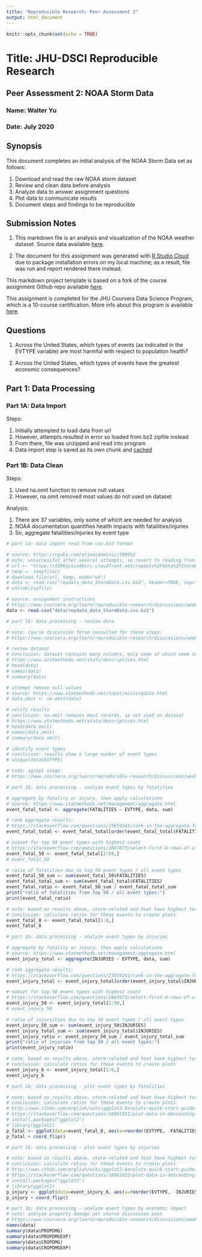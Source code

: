 ---
title: "Reproducible Research: Peer Assessment 2"
output: html_document
---

```{r setup, include=FALSE}
knitr::opts_chunk$set(echo = TRUE)
```

# Title: JHU-DSCI Reproducible Research
## Peer Assessment 2: NOAA Storm Data

### Name: Walter Yu
### Date: July 2020

## Synopsis

This document completes an initial analysis of the NOAA Storm Data set as follows: 

1. Download and read the raw NOAA storm dataset 
2. Review and clean data before analysis 
3. Analyze data to answer assignment questions 
4. Plot data to communicate results 
5. Document steps and findings to be reproducible

## Submission Notes

1. This markdown file is an analysis and visualization of the NOAA weather dataset. Source data available [here][1].

[1]: https://d396qusza40orc.cloudfront.net/repdata%2Fdata%2FStormData.csv.bz2

2. The document for this assignment was generated with [R Studio Cloud][2] due to package installation errors on my local machine; as a result, file was run and report rendered there instead.

[2]: https://rstudio.cloud

This markdown project template is based on a fork of the course assignment Github repo available [here][3].

[3]: https://github.com/rdpeng/RepData_PeerAssessment1

This assignment is completed for the JHU Coursera Data Science Program, which is a 10-course certification. More info about this program is available [here][4].

[4]: https://www.coursera.org/specializations/jhu-data-science

## Questions

1. Across the United States, which types of events (as indicated in the EVTYPE variable) are most harmful with respect to population health?

2. Across the United States, which types of events have the greatest economic consequences?

## Part 1: Data Processing

### Part 1A: Data Import

Steps:

1. Initially attempted to load data from url
2. However, attempts resulted in error so loaded from bz2 zipfile instead
3. From there, file was unzipped and read into program
4. Data import step is saved as its own chunk and [cached][1a_cache]

[1a_cache]: https://bookdown.org/yihui/rmarkdown-cookbook/cache.html

### Part 1B: Data Clean

Steps:

1. Used na.omit function to remove null values
2. However, na.omit removed most values do not used on dataset

Analysis:

1. There are 37 variables, only some of which are needed for analysis
2. NOAA documentation quantifies health impacts with fatailities/injuries 
3. So, aggregate fatailities/injuries by event type

```{r echo=TRUE}

# part 1a: data import read from csv.bz2 format

# source: https://rpubs.com/otienodominic/398952
# note: unsuccessful after several attempts, so revert to reading from bz2 file
# url <- "https://d396qusza40orc.cloudfront.net/repdata%2Fdata%2FStormData.csv.bz2"
# temp <- tempfile()
# download.file(url, temp, mode="wb")
# data <- read.csv("repdata_data_StormData.csv.bz2", header=TRUE, sep=",")
# unlink(zipfile)

# source: assignment instructions
# https://www.coursera.org/learn/reproducible-research/discussions/weeks/4/threads/38y35MMiEeiERhLphT2-QA
data <- read.csv("data/repdata_data_StormData.csv.bz2")

```

```{r echo=TRUE}

# part 1b: data processing - review data

# note: course discussion forum consulted for these steps:
# https://www.coursera.org/learn/reproducible-research/discussions/weeks/4/threads/38y35MMiEeiERhLphT2-QA

# review dataset
# conclusion: dataset contains many columns, only some of which seem to be useful
# https://www.statmethods.net/stats/descriptives.html
# head(data)
# names(data)
# summary(data)

# attempt remove null values
# source: https://www.statmethods.net/input/missingdata.html
# data_omit <- na.omit(data)

# verify results
# conclusion: na.omit removes most records, so not used on dataset
# https://www.statmethods.net/stats/descriptives.html
# head(data_omit)
# names(data_omit)
# summary(data_omit)

# identify event types
# conclusion: results show a large number of event types
# unique(data$EVTYPE)

# todo: agrepl usage
# https://www.coursera.org/learn/reproducible-research/discussions/weeks/4/threads/XdHXZccTEemRWg4GTNs16g

```

```{r echo=TRUE}

# part 1b: data processing - analyze event types by fatalities

# aggregate by fatality or injury, then apply calculations
# source: https://www.statmethods.net/management/aggregate.html
event_fatal_total <- aggregate(FATALITIES ~ EVTYPE, data, sum)

# rank aggregate results:
# https://stackoverflow.com/questions/23659241/rank-in-the-aggregate-function
event_fatal_total <- event_fatal_total[order(event_fatal_total$FATALITIES, decreasing=TRUE),]

# subset for top 50 event types with highest count
# https://stackoverflow.com/questions/2667673/select-first-4-rows-of-a-data-frame-in-r/47400307
event_fatal_50 <- event_fatal_total[1:50,]
# event_fatal_50

# ratio of fatalities due to top 50 event types / all event types
event_fatal_50_sum <- sum(event_fatal_50$FATALITIES)
event_fatal_total_sum <- sum(event_fatal_total$FATALITIES)
event_fatal_ratio <- event_fatal_50_sum / event_fatal_total_sum
print("ratio of fatalities from top 50 / all event types:")
print(event_fatal_ratio)

# note: based on results above, storm-related and heat have highest totals 
# conclusion: calculate ratios for these events to create plots
event_fatal_8 <- event_fatal_total[1:8,]
event_fatal_8

```

```{r echo=TRUE}

# part 1b: data processing - analyze event types by injuries

# aggregate by fatality or injury, then apply calculations
# source: https://www.statmethods.net/management/aggregate.html
event_injury_total <- aggregate(INJURIES ~ EVTYPE, data, sum)

# rank aggregate results:
# https://stackoverflow.com/questions/23659241/rank-in-the-aggregate-function
event_injury_total <- event_injury_total[order(event_injury_total$INJURIES, decreasing=TRUE),]

# subset for top 50 event types with highest count
# https://stackoverflow.com/questions/2667673/select-first-4-rows-of-a-data-frame-in-r/47400307
event_injury_50 <- event_injury_total[1:50,]
# event_injury_50

# ratio of injuryities due to top 50 event types / all event types
event_injury_50_sum <- sum(event_injury_50$INJURIES)
event_injury_total_sum <- sum(event_injury_total$INJURIES)
event_injury_ratio <- event_injury_50_sum / event_injury_total_sum
print("ratio of injuries from top 50 / all event types:")
print(event_injury_ratio)

# note: based on results above, storm-related and heat have highest totals 
# conclusion: calculate ratios for these events to create plots
event_injury_6 <- event_injury_total[1:6,]
event_injury_6

```

```{r echo=TRUE}

# part 1b: data processing - plot event types by fatalities

# note: based on results above, storm-related and heat have highest totals 
# conclusion: calculate ratios for these events to create plots
# http://www.sthda.com/english/wiki/ggplot2-barplots-quick-start-guide-r-software-and-data-visualization
# https://stackoverflow.com/questions/16961921/plot-data-in-descending-order-as-appears-in-data-frame
# install.packages("ggplot2")
# library(ggplot2)
p_fatal <- ggplot(data=event_fatal_8, aes(x=reorder(EVTYPE, -FATALITIES), y=FATALITIES, fill=EVTYPE)) + geom_bar(stat="identity")
p_fatal + coord_flip()

```

```{r echo=TRUE}

# part 1b: data processing - plot event types by injuries

# note: based on results above, storm-related and heat have highest totals 
# conclusion: calculate ratios for these events to create plots
# http://www.sthda.com/english/wiki/ggplot2-barplots-quick-start-guide-r-software-and-data-visualization
# https://stackoverflow.com/questions/16961921/plot-data-in-descending-order-as-appears-in-data-frame
# install.packages("ggplot2")
# library(ggplot2)
p_injury <- ggplot(data=event_injury_6, aes(x=reorder(EVTYPE, -INJURIES), y=INJURIES, fill=EVTYPE)) + geom_bar(stat="identity")
p_injury + coord_flip()

```

```{r echo=TRUE}

# part 1b: data processing - analyze event types by economic impact
# note: analyze property damage per course discussion post 
# https://www.coursera.org/learn/reproducible-research/discussions/weeks/4/threads/38y35MMiEeiERhLphT2-QA
names(data)
summary(data$PROPDMG)
summary(data$PROPDMGEXP)
summary(data$CROPDMG)
summary(data$CROPDMGEXP)

```
